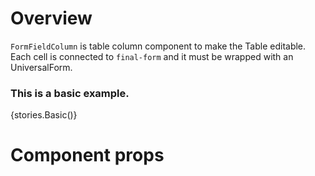 
<Meta title="Modules/Forms/Components/FormFieldColumn" component={FormFieldColumn} />

# Overview

`FormFieldColumn` is table column component to make the Table editable. Each cell is connected to `final-form` and it must be wrapped with an UniversalForm.

### This is a basic example.

<Preview>
    <Story name="FormFieldColumn">{stories.Basic()}</Story>
</Preview>

# Component props

<Props of={FormFieldColumn} />
